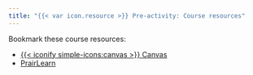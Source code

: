 ```yaml
---
title: "{{< var icon.resource >}} Pre-activity: Course resources"
---
```


Bookmark these course resources:

-   [{{< iconify simple-icons:canvas >}} Canvas](https://canvas.ubc.ca/courses/130127)
-   [PrairLearn](https://ca.prairielearn.com/pl/course_instance/6665)
